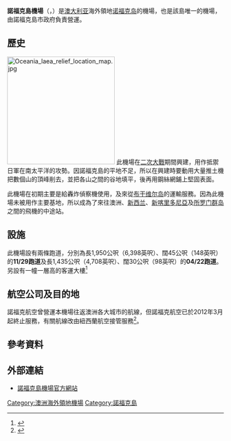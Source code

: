 {{NoteTA
|1=zh-hk:澳洲; zh-cn:澳大利亚; zh-tw:澳洲; zh-sg:澳洲
|2=zh-hk:紐西蘭; zh-cn:新西兰; zh-tw:紐西蘭; zh-sg:纽西兰
|3=zh-hk:漢密頓; zh-cn:汉密尔顿; zh-tw:漢密頓; zh-sg:汉密顿
}}
{{Infobox airport
| name          = 諾福克島機場<br>{{lang|en|Norfolk Island Airport}}
| image         = 
| type          = 公眾用
| operator      = 諾福克島市政府
| opened        = 
| city-served   = [[诺福克岛|诺福克岛]]
| distance_to_city = 
| elevation-f   = 371
| coordinates   = {{coord|29|02|33|S|167|56|17|E|region:NF|display=inline,title}}
| pushpin_map   = Oceania#Pacific Ocean
| pushpin_label = '''NLK'''
| IATA          = NLK
| ICAO          = YSNF
| r1-number     = 11/29
| r1-length-f   = 6,398
| r1-length-m   = 1,950
| r1-surface    = 瀝青
| r2-number     = 04/22
| r2-length-f   = 4,708
| r2-length-m   = 1,435
| r2-surface    = 瀝青
}}
'''諾福克島機場'''（{{lang-en|Norfolk Island Airport}}，{{airport codes|NLK|YSNF}}）是[[澳大利亚|澳大利亚]]海外領地[[诺福克岛|诺福克岛]]的機場，也是該島唯一的機場，由諾福克島市政府負責營運。

==歷史==
[[File:Oceania_laea_relief_location_map.jpg|250px]]
此機場在[[第二次世界大战|二次大戰]]期間興建，用作抵禦日軍在南太平洋的攻勢。因諾福克島的平地不足，所以在興建時要動用大量推土機把數個山的頂峰削去，並把各山之間的谷地填平，後再用鋼絲網鋪上堅固表面。

此機場在初期主要是給轟炸偵察機使用，及來從[[布干维尔岛|布干维尔岛]]的運輸服務。因為此機場未被用作主要基地，所以成為了來往澳洲、[[新西兰|新西兰]]、[[新喀里多尼亞|新喀里多尼亞]]及[[所罗门群岛|所罗门群岛]]之間的飛機的中途站。

==設施==
此機場設有兩條跑道，分別為長1,950公呎（6,398英呎）、闊45公呎（148英呎）的'''11/29跑道'''及長1,435公呎（4,708英呎）、闊30公呎（98英呎）的'''04/22跑道'''。另設有一幢一層高的客運大樓<ref>{{Cite web |url=http://www.customs.gov.nf/NLK_Customs_aircraft.htm |title=存档副本 |accessdate=2012-01-04 |archive-date=2011-12-21 |archive-url=https://web.archive.org/web/20111221231853/http://www.customs.gov.nf/NLK_Customs_aircraft.htm |dead-url=yes }}</ref>

==航空公司及目的地==
{{Airport-dest-list
| [[新西蘭航空|新西蘭航空]] | 悉尼、布里斯班
}}

諾福克航空曾營運本機場往返澳洲各大城市的航線，但諾福克航空已於2012年3月起終止服務，有關航線改由紐西蘭航空接管服務<ref>{{Cite web |url=http://www.norfolkair.com/NorfolkAirAnnouncement.pdf |title=存档副本 |access-date=2012-01-05 |archive-url=https://web.archive.org/web/20120210004745/http://www.norfolkair.com/NorfolkAirAnnouncement.pdf |archive-date=2012-02-10 |dead-url=yes }}</ref>。

==參考資料==
<references />

==外部連結==
* [http://www.airport.gov.nf/ 諾福克島機場官方網站]{{Wayback|url=http://www.airport.gov.nf/ |date=20130308023802 }}

[[Category:澳洲海外領地機場|Category:澳洲海外領地機場]]
[[Category:諾福克島|Category:諾福克島]]